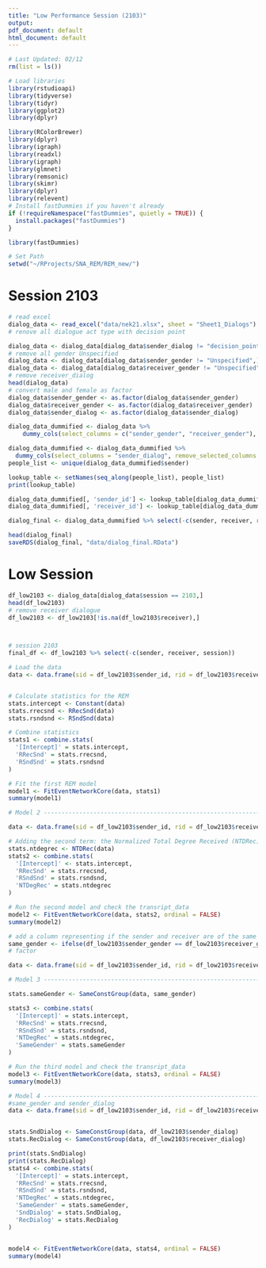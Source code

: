 ```yaml
---
title: "Low Performance Session (2103)"
output:
pdf_document: default
html_document: default
---
```

```r
# Last Updated: 02/12
rm(list = ls())

# Load libraries
library(rstudioapi)
library(tidyverse)
library(tidyr)
library(ggplot2)
library(dplyr)

library(RColorBrewer)
library(dplyr)
library(igraph)
library(readxl)
library(igraph)
library(glmnet)
library(remsonic)
library(skimr)
library(dplyr)
library(relevent)
# Install fastDummies if you haven't already
if (!requireNamespace("fastDummies", quietly = TRUE)) {
  install.packages("fastDummies")
}

library(fastDummies)

# Set Path
setwd("~/RProjects/SNA_REM/REM_new/")
```

# Session 2103
```r
# read excel
dialog_data <- read_excel("data/nek21.xlsx", sheet = "Sheet1_Dialogs")
# renove all dialogue act type with decision point

dialog_data <- dialog_data[dialog_data$sender_dialog != "decision_point",]
# remove all gender Unspecified
dialog_data <- dialog_data[dialog_data$sender_gender != "Unspecified",]
dialog_data <- dialog_data[dialog_data$receiver_gender != "Unspecified",]
# remove receiver_dialog
head(dialog_data)
# convert male and female as factor
dialog_data$sender_gender <- as.factor(dialog_data$sender_gender)
dialog_data$receiver_gender <- as.factor(dialog_data$receiver_gender)
dialog_data$sender_dialog <- as.factor(dialog_data$sender_dialog)

dialog_data_dummified <- dialog_data %>%
    dummy_cols(select_columns = c("sender_gender", "receiver_gender"), remove_selected_columns = TRUE)

dialog_data_dummified <- dialog_data_dummified %>%
  dummy_cols(select_columns = "sender_dialog", remove_selected_columns = TRUE)
people_list <- unique(dialog_data_dummified$sender)

lookup_table <- setNames(seq_along(people_list), people_list)
print(lookup_table)

dialog_data_dummified[, 'sender_id'] <- lookup_table[dialog_data_dummified$sender]
dialog_data_dummified[, 'receiver_id'] <- lookup_table[dialog_data_dummified$receiver]

dialog_final <- dialog_data_dummified %>% select(-c(sender, receiver, receiver_dialog)) %>% select(session, event_order, sender_id, receiver_id, everything())

head(dialog_final)
saveRDS(dialog_final, "data/dialog_final.RData")
```


# Low Session

```r
df_low2103 <- dialog_data[dialog_data$session == 2103,]
head(df_low2103)
# remove receiver dialogue
df_low2103 <- df_low2103[!is.na(df_low2103$receiver),]
```

```r



```

```r



```
```r
# session 2103
final_df <- df_low2103 %>% select(-c(sender, receiver, session))
```




```r
# Load the data
data <- data.frame(sid = df_low2103$sender_id, rid = df_low2103$receiver_id, time = df_low2103$event_order)


# Calculate statistics for the REM
stats.intercept <- Constant(data)
stats.rrecsnd <- RRecSnd(data)
stats.rsndsnd <- RSndSnd(data)

# Combine statistics
stats1 <- combine.stats(
  '[Intercept]' = stats.intercept,
  'RRecSnd' = stats.rrecsnd,
  'RSndSnd' = stats.rsndsnd
)

# Fit the first REM model
model1 <- FitEventNetworkCore(data, stats1)
summary(model1)

```


```r

# Model 2 -----------------------------------------------------------------

data <- data.frame(sid = df_low2103$sender_id, rid = df_low2103$receiver_id, time = df_low2103$event_order, sender_dialog = df_low2103$sender_dialog_statement, 

# Adding the second term: the Normalized Total Degree Received (NTDRec)
stats.ntdegrec <- NTDRec(data)
stats2 <- combine.stats(
  '[Intercept]' <- stats.intercept,
  'RRecSnd' = stats.rrecsnd,
  'RSndSnd' = stats.rsndsnd,
  'NTDegRec' = stats.ntdegrec
)

# Run the second model and check the transript_data
model2 <- FitEventNetworkCore(data, stats2, ordinal = FALSE)
summary(model2)
```


```r

# add a column representing if the sender and receiver are of the same gender
same_gender <- ifelse(df_low2103$sender_gender == df_low2103$receiver_gender, 1, 0)
# factor

data <- data.frame(sid = df_low2103$sender_id, rid = df_low2103$receiver_id, time = df_low2103$event_order, sender_dialog = df_low2103$sender_dialog)

# Model 3 -----------------------------------------------------------------

stats.sameGender <- SameConstGroup(data, same_gender)

stats3 <- combine.stats(
  '[Intercept]' = stats.intercept,
  'RRecSnd' = stats.rrecsnd,
  'RSndSnd' = stats.rsndsnd,
  'NTDegRec' = stats.ntdegrec,
  'SameGender' = stats.sameGender
)

# Run the third model and check the transript_data
model3 <- FitEventNetworkCore(data, stats3, ordinal = FALSE)
summary(model3)
```

```r

# Model 4 -----------------------------------------------------------------
#same_gender and sender_dialog
data <- data.frame(sid = df_low2103$sender_id, rid = df_low2103$receiver_id, time = df_low2103$event_order, sender_dialog = df_low2103$sender_dialog)


stats.SndDialog <- SameConstGroup(data, df_low2103$sender_dialog)
stats.RecDialog <- SameConstGroup(data, df_low2103$receiver_dialog)

print(stats.SndDialog)
print(stats.RecDialog)
stats4 <- combine.stats(
  '[Intercept]' = stats.intercept,
  'RRecSnd' = stats.rrecsnd,
  'RSndSnd' = stats.rsndsnd,
  'NTDegRec' = stats.ntdegrec,
  'SameGender' = stats.sameGender,
  'SndDialog' = stats.SndDialog,
  'RecDialog' = stats.RecDialog
)


model4 <- FitEventNetworkCore(data, stats4, ordinal = FALSE)
summary(model4)

```

